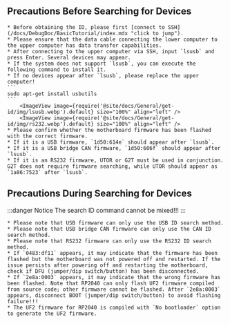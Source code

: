 ## Precautions Before Searching for Devices

    * Before obtaining the ID, please first [connect to SSH](/docs/DebugDoc/BasicTutorial/index.mdx "click to jump").
    * Please ensure that the data cable connecting the lower computer to the upper computer has data transfer capabilities.
    * After connecting to the upper computer via SSH, input `lsusb` and press Enter. Several devices may appear.
    * If the system does not support `lsusb`, you can execute the following command to install it.
    * If no devices appear after `lsusb`, please replace the upper computer!
    ```
    sudo apt-get install usbutils
    ```
        <ImageView image={require('@site/docs/General/get-id/img/lsusb.webp').default} size="100%" align="left" />
        <ImageView image={require('@site/docs/General/get-id/img/rs232.webp').default} size="100%" align="left" />
    * Please confirm whether the motherboard firmware has been flashed with the correct firmware.
    * If it is a USB firmware, `1d50:614e` should appear after `lsusb`.
    * If it is a USB bridge CAN firmware, `1d50:606f` should appear after `lsusb`.
    * If it is an RS232 firmware, UTOR or G2T must be used in conjunction. G2T does not require firmware searching, while UTOR should appear as `1a86:7523` after `lsusb`.

## Precautions During Searching for Devices

:::danger Notice
The search ID command cannot be mixed!!!
:::

    * Please note that USB firmware can only use the USB ID search method.
    * Please note that USB bridge CAN firmware can only use the CAN ID search method.
    * Please note that RS232 firmware can only use the RS232 ID search method.
    * If `0483:df11` appears, it may indicate that the firmware has been flashed but the motherboard was not powered off and restarted. If the issue persists after powering off and restarting the motherboard, check if DFU (jumper/dip switch/button) has been disconnected.
    * If `2e8a:0003` appears, it may indicate that the wrong firmware has been flashed. Note that RP2040 can only flash UF2 firmware compiled from source code; other firmware cannot be flashed. After `2e8a:0003` appears, disconnect BOOT (jumper/dip switch/button) to avoid flashing failure!!!
    * The UF2 firmware for RP2040 is compiled with `No bootloader` option to generate the UF2 firmware.